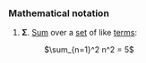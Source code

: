 === Mathematical notation ===

# '''Σ'''. [[Sum]] over a [[set]] of like [[terms]]:
#: <math>\sum_{n=1}^2 n^2 = 5</math>